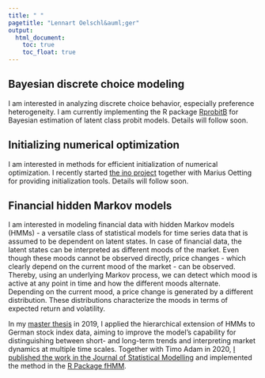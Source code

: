```yaml
---
title: " "
pagetitle: "Lennart Oelschl&auml;ger"
output:
  html_document:
    toc: true
    toc_float: true
---
```


## Bayesian discrete choice modeling

I am interested in analyzing discrete choice behavior, especially preference heterogeneity. I am currently implementing the R package [RprobitB](https://loelschlaeger.de/RprobitB/) for Bayesian estimation of latent class probit models. Details will follow soon.

## Initializing numerical optimization

I am interested in methods for efficient initialization of numerical optimization. I recently started [the ino project](https://github.com/loelschlaeger/ino) together with Marius Oetting for providing initialization tools. Details will follow soon.

## Financial hidden Markov models

I am interested in modeling financial data with hidden Markov models (HMMs) - a versatile class of statistical models for time series data that is assumed to be dependent on latent states. In case of financial data, the latent states can be interpreted as different moods of the market. Even though these moods cannot be observed directly, price changes - which clearly depend on the current mood of the market - can be observed. Thereby, using an underlying Markov process, we can detect which mood is active at any point in time and how the different moods alternate. Depending on the current mood, a price change is generated by a different distribution. These distributions characterize the moods in terms of expected return and volatility.

In my [master thesis](files/master_thesis_oelschlaeger.pdf) in 2019, I applied the hierarchical extension of HMMs to German stock index data, aiming to improve the model's capability for distinguishing between short- and long-term trends and interpreting market dynamics at multiple time scales. Together with Timo Adam in 2020, [I published the work in the Journal of Statistical Modelling](https://doi.org/10.1177/1471082X211034048) and implemented the method in the [R Package fHMM](https://loelschlaeger.de/fHMM). 


